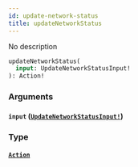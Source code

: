 ```yaml
---
id: update-network-status
title: updateNetworkStatus
---
```


No description

```graphql
updateNetworkStatus(
  input: UpdateNetworkStatusInput!
): Action!

```

### Arguments

#### `input` ([`UpdateNetworkStatusInput!`](/graphql/inputs/update-network-status-input))

### Type

#### [`Action`](/graphql/objects/action)
